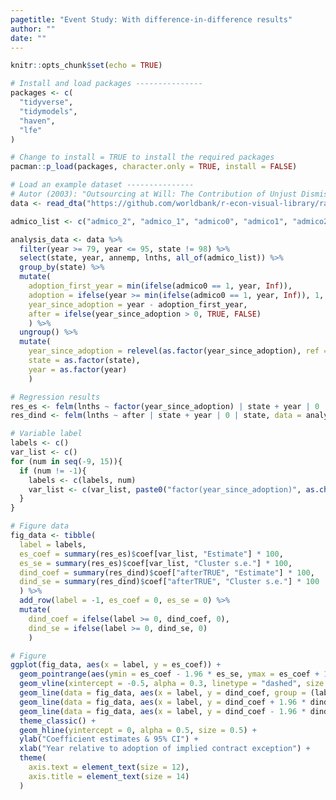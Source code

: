 ```yaml
---
pagetitle: "Event Study: With difference-in-difference results"
author: ""
date: ""
---
```


```r
knitr::opts_chunk$set(echo = TRUE)
```

```r
# Install and load packages ---------------
packages <- c(
  "tidyverse",
  "tidymodels",
  "haven",
  "lfe"
)

# Change to install = TRUE to install the required packages
pacman::p_load(packages, character.only = TRUE, install = FALSE)

# Load an example dataset ---------------
# Autor (2003): "Outsourcing at Will: The Contribution of Unjust Dismissal Doctrine to the Growth of Employment Outsourcing"
data <- read_dta("https://github.com/worldbank/r-econ-visual-library/raw/master/Library/Data/autor-jole-2003.dta")

admico_list <- c("admico_2", "admico_1", "admico0", "admico1", "admico2", "admico3", "mico4")

analysis_data <- data %>%
  filter(year >= 79, year <= 95, state != 98) %>%
  select(state, year, annemp, lnths, all_of(admico_list)) %>%
  group_by(state) %>%
  mutate(
    adoption_first_year = min(ifelse(admico0 == 1, year, Inf)),
    adoption = ifelse(year >= min(ifelse(admico0 == 1, year, Inf)), 1, 0),
    year_since_adoption = year - adoption_first_year,
    after = ifelse(year_since_adoption > 0, TRUE, FALSE)
    ) %>%
  ungroup() %>%
  mutate(
    year_since_adoption = relevel(as.factor(year_since_adoption), ref = "-1"),
    state = as.factor(state),
    year = as.factor(year)
    )

# Regression results
res_es <- felm(lnths ~ factor(year_since_adoption) | state + year | 0 | state, data = analysis_data)
res_dind <- felm(lnths ~ after | state + year | 0 | state, data = analysis_data)

# Variable label
labels <- c()
var_list <- c()
for (num in seq(-9, 15)){
  if (num != -1){
    labels <- c(labels, num)
    var_list <- c(var_list, paste0("factor(year_since_adoption)", as.character(num)))
  }
}

# Figure data
fig_data <- tibble(
  label = labels,
  es_coef = summary(res_es)$coef[var_list, "Estimate"] * 100,
  es_se = summary(res_es)$coef[var_list, "Cluster s.e."] * 100,
  dind_coef = summary(res_dind)$coef["afterTRUE", "Estimate"] * 100,
  dind_se = summary(res_dind)$coef["afterTRUE", "Cluster s.e."] * 100
  ) %>%
  add_row(label = -1, es_coef = 0, es_se = 0) %>%
  mutate(
    dind_coef = ifelse(label >= 0, dind_coef, 0),
    dind_se = ifelse(label >= 0, dind_se, 0)
    )

# Figure
ggplot(fig_data, aes(x = label, y = es_coef)) +
  geom_pointrange(aes(ymin = es_coef - 1.96 * es_se, ymax = es_coef + 1.96 * es_se), alpha = 0.7) +
  geom_vline(xintercept = -0.5, alpha = 0.3, linetype = "dashed", size = 0.3) +
  geom_line(data = fig_data, aes(x = label, y = dind_coef, group = (label >= 0)), color = "red", alpha = 0.7) +
  geom_line(data = fig_data, aes(x = label, y = dind_coef + 1.96 * dind_se, group = (label >= 0)), linetype = "dashed", color = "red", alpha = 0.7) +
  geom_line(data = fig_data, aes(x = label, y = dind_coef - 1.96 * dind_se, group = (label >= 0)), linetype = "dashed", color = "red", alpha = 0.7) +
  theme_classic() +
  geom_hline(yintercept = 0, alpha = 0.5, size = 0.5) +
  ylab("Coefficient estimates & 95% CI") +
  xlab("Year relative to adoption of implied contract exception") +
  theme(
    axis.text = element_text(size = 12),
    axis.title = element_text(size = 14)
  )

```
